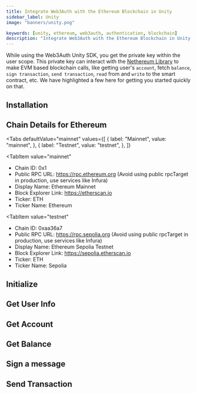 ```yaml
---
title: Integrate Web3Auth with the Ethereum Blockchain in Unity
sidebar_label: Unity
image: "banners/unity.png"

keywords: [unity, ethereum, web3auth, authentication, blockchain]
description: "Integrate Web3Auth with the Ethereum Blockchain in Unity | Documentation - Web3Auth"
---
```



<SEO
  title="Integrate Web3Auth with the Ethereum Blockchain in Unity"
  description="Integrate Web3Auth with the Ethereum Blockchain in Unity | Documentation - Web3Auth"
  image="https://web3auth.io/docs/banners/ethereum.png"
  slug="/connect-blockchain/evm/ethereum/unity"
/>

While using the Web3Auth Unity SDK, you get the private key within the user scope. This private key
can interact with the [Nethereum Library](https://nethereum.com/) to make EVM based blockchain
calls, like getting user's `account`, fetch `balance`, `sign transaction`, `send transaction`,
`read` from and `write` to the smart contract, etc. We have highlighted a few here for getting you
started quickly on that.

## Installation

<InstallationSnippet />

## Chain Details for Ethereum

<Tabs
 defaultValue="mainnet"
  values={[
    { label: "Mainnet", value: "mainnet", },
    { label: "Testnet", value: "testnet", },
  ]}
>
<TabItem
  value="mainnet"
>

- Chain ID: 0x1
- Public RPC URL: https://rpc.ethereum.org (Avoid using public rpcTarget in production, use services
  like Infura)
- Display Name: Ethereum Mainnet
- Block Explorer Link: https://etherscan.io
- Ticker: ETH
- Ticker Name: Ethereum

</TabItem>

<TabItem
  value="testnet"
>

- Chain ID: 0xaa36a7
- Public RPC URL: https://rpc.sepolia.org (Avoid using public rpcTarget in production, use services
  like Infura)
- Display Name: Ethereum Sepolia Testnet
- Block Explorer Link: https://sepolia.etherscan.io
- Ticker: ETH
- Ticker Name: Sepolia

</TabItem>
</Tabs>

## Initialize

<InitialisationSnippet />

## Get User Info

<UserInfoSnippet />

## Get Account

<GetAccountSnippet />

## Get Balance

<GetBalanceSnippet />

## Sign a message

<SignMessageSnippet />

## Send Transaction

<SendTransactionSnippet />
